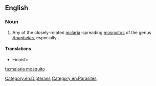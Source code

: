 ==English==

===Noun===
{{wikipedia|Anopheles gambiae|Malaria mosquito}}
{{en-noun}}

# Any of the closely-related [[malaria]]-spreading [[mosquito]]s of the genus ''[[Anopheles]]'', especially {{taxlink|Anopheles gambiae|species|noshow=1}}.

====Translations====
{{trans-top|malaria-spreading mosquito of the genus ''Anopheles''}}
* Finnish: {{t|fi|malariasääski}}
{{trans-mid}}
{{trans-bottom}}

[[Category:en:Dipterans]]
[[Category:en:Parasites]]

[[ta:malaria mosquito]]